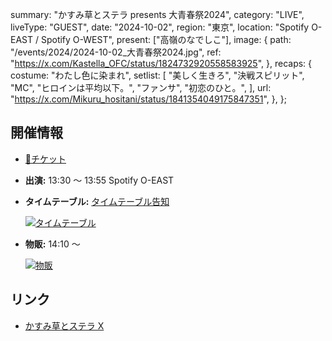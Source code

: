   summary: "かすみ草とステラ presents 大青春祭2024",
  category: "LIVE",
  liveType: "GUEST",
  date: "2024-10-02",
  region: "東京",
  location: "Spotify O-EAST / Spotify O-WEST",
  present: ["高嶺のなでしこ"],
  image: {
    path: "/events/2024/2024-10-02_大青春祭2024.jpg",
    ref: "https://x.com/Kastella_OFC/status/1824732920558583925",
  },
  recaps: {
    costume: "わたし色に染まれ",
    setlist: [
      "美しく生きろ",
      "決戦スピリット",
      "MC",
      "ヒロインは平均以下。",
      "ファンサ",
      "初恋のひと。",
    ],
    url: "https://x.com/Mikuru_hositani/status/1841354049175847351",
  },
};

## 開催情報

- [🎫チケット](https://ticket.rakuten.co.jp/music/jpop/idle/RTLEDSS/)
- **出演:** 13:30 〜 13:55 Spotify O-EAST
- **タイムテーブル:** [タイムテーブル告知](https://x.com/Kastella_OFC/status/1838083503956824284)

  [![タイムテーブル](/events/2024/2024-10-02_大青春祭2024_タイムテーブル.jpg)](/events/2024/2024-10-02_大青春祭2024_タイムテーブル.jpg)

- **物販:** 14:10 〜

  [![物販](/events/2024/2024-10-02_大青春祭2024_物販.jpg)](/events/2024/2024-10-02_大青春祭2024_物販.jpg)

## リンク

- [かすみ草とステラ X](https://x.com/Kastella_OFC/status/1824732920558583925)
